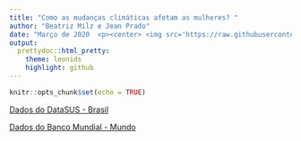 ```yaml
---
title: "Como as mudanças climáticas afetam as mulheres? "
author: "Beatriz Milz e Jean Prado"
date: "Março de 2020  <p><center> <img src='https://raw.githubusercontent.com/rladies/starter-kit/master/stickers/rainbow.png'  width='50%' height='30%'> <br> <a class='github-button' href='https://github.com/beatrizmilz/R-Ladies-SP-DataSUS' data-color-scheme='no-preference: light; light: light; dark: dark;' data-size='large' data-show-count='true' aria-label='Star beatrizmilz/R-Ladies-SP-DataSUS on GitHub'>Acesse este repositório</a>  </center></p>"
output:
  prettydoc::html_pretty:
    theme: leonids
    highlight: github
---
```


<script async defer src="https://buttons.github.io/buttons.js"></script>

```r
knitr::opts_chunk$set(echo = TRUE)
```

[Dados do DataSUS - Brasil](https://datathon-rladies-sp-2020.netlify.com/datasus.html)


[Dados do Banco Mundial - Mundo](https://datathon-rladies-sp-2020.netlify.com/banco-mundial.html)